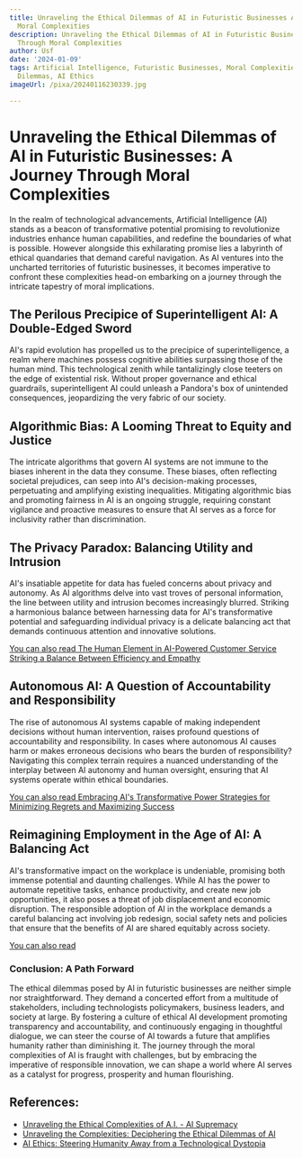 ```yaml
---
title: Unraveling the Ethical Dilemmas of AI in Futuristic Businesses A Journey Through
  Moral Complexities
description: Unraveling the Ethical Dilemmas of AI in Futuristic Businesses A Journey
  Through Moral Complexities
author: Usf
date: '2024-01-09'
tags: Artificial Intelligence, Futuristic Businesses, Moral Complexities, Ethical
  Dilemmas, AI Ethics
imageUrl: /pixa/20240116230339.jpg

---
```

# Unraveling the Ethical Dilemmas of AI in  Futuristic Businesses: A Journey Through Moral Complexities

In the realm of technological advancements,  Artificial Intelligence (AI) stands as a beacon of transformative potential promising to revolutionize industries enhance human capabilities, and redefine the boundaries  of what is possible. However alongside this exhilarating  promise lies a  labyrinth of  ethical quandaries that demand  careful navigation.  As AI ventures into the uncharted territories of futuristic businesses, it becomes imperative to confront these complexities head-on embarking on a journey through the intricate tapestry of moral  implications.

## The Perilous Precipice of Superintelligent AI: A Double-Edged Sword

AI's  rapid  evolution has propelled us to the precipice of  superintelligence, a realm where machines possess cognitive abilities surpassing those of the human mind. This technological zenith while tantalizingly close teeters on the edge of existential risk. Without proper governance and ethical guardrails, superintelligent  AI could unleash a Pandora's box of  unintended consequences, jeopardizing  the very fabric of our society.

## Algorithmic Bias: A Looming Threat to Equity and Justice

The intricate algorithms that govern AI systems are not immune to the biases inherent in the data they  consume. These biases,  often reflecting societal  prejudices,  can seep into AI's decision-making processes, perpetuating and amplifying existing  inequalities. Mitigating  algorithmic bias and promoting fairness in AI is an ongoing struggle, requiring constant vigilance and proactive measures  to ensure that AI serves as a force for inclusivity rather than discrimination.

## The Privacy Paradox: Balancing Utility and Intrusion

AI's insatiable appetite for data has fueled concerns about privacy and autonomy. As AI algorithms delve  into vast troves of personal information, the  line between utility and intrusion becomes increasingly blurred. Striking  a harmonious balance between harnessing data for AI's transformative potential and safeguarding individual privacy is  a delicate balancing act that demands continuous attention and innovative solutions.

[You can also read The Human Element in AI-Powered Customer Service  Striking a Balance  Between Efficiency and Empathy](The%20Human%20Element%20in%20AI-Powered%20Customer%20Service%20Striking%20a%20Balance%20Between%20Efficiency%20and%20Empathy)


## Autonomous AI: A Question of Accountability and Responsibility

The rise of autonomous AI systems capable of making independent decisions  without human intervention, raises  profound questions of accountability and responsibility. In cases where  autonomous AI causes harm or makes erroneous decisions  who  bears the  burden of responsibility? Navigating this complex terrain requires a nuanced understanding of the interplay between AI autonomy and  human oversight, ensuring that AI systems operate within  ethical boundaries.

[You can also read Embracing AI's Transformative Power Strategies for Minimizing Regrets  and Maximizing Success](Embracing%20AI%27s%20Transformative%20Power%20Strategies%20for%20Minimizing%20Regrets%20and%20Maximizing%20Success)


## Reimagining Employment in the Age of AI: A Balancing Act

AI's transformative  impact on the workplace  is undeniable, promising both immense potential and daunting challenges. While AI has the power to automate repetitive tasks,  enhance  productivity, and create new job  opportunities, it also poses a threat of job displacement and economic disruption. The responsible adoption of AI in the workplace demands  a careful balancing act involving job redesign, social safety nets and  policies that ensure that the benefits of AI are shared equitably across society.

[You can also read ]()


### Conclusion:  A Path Forward

The ethical dilemmas posed by  AI in futuristic  businesses are neither simple nor straightforward. They demand a concerted effort  from a  multitude of stakeholders, including technologists policymakers, business leaders, and society at large. By fostering a culture of ethical AI development  promoting transparency and accountability, and continuously engaging in thoughtful dialogue, we can steer  the course of  AI towards a future that  amplifies humanity  rather than diminishing  it. The journey through the moral complexities  of AI is fraught with challenges,  but by  embracing the imperative of responsible innovation, we  can shape a world where AI serves as a catalyst for progress, prosperity and human flourishing.

## References:
- [Unraveling the Ethical Complexities of A.I. - AI Supremacy](https://aisupremacy.substack.com/p/unraveling-the-ethical-complexities)
- [Unraveling the Complexities: Deciphering the Ethical Dilemmas of AI](https://www.linkedin.com/pulse/why-ethics-ai-complicated-abdul-nasir-boulos)
- [AI Ethics: Steering Humanity Away from a Technological Dystopia](https://medium.com/@kumarakaushik/ai-ethics-steering-humanity-away-from-a-technological-dystopia-fa77f4631775)
